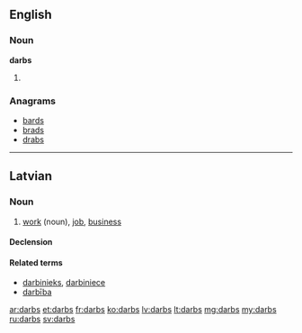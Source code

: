 ==English==

===Noun===
'''darbs'''

# {{plural of|darb}}

===Anagrams===
* [[bards#English|bards]]
* [[brads#English|brads]]
* [[drabs#English|drabs]]

----

==Latvian==

===Noun===
{{lv-noun|m|1st}}

# [[work]] (noun), [[job]], [[business]]

====Declension====
{{lv-decl-noun|darb|s|1st}}

====Related terms====
* [[darbinieks]], [[darbiniece]]
* [[darbība]]

[[ar:darbs]]
[[et:darbs]]
[[fr:darbs]]
[[ko:darbs]]
[[lv:darbs]]
[[lt:darbs]]
[[mg:darbs]]
[[my:darbs]]
[[ru:darbs]]
[[sv:darbs]]